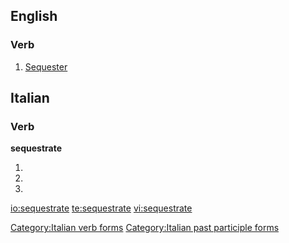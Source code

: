==English==
===Verb===
{{en-verb|sequestrat|ing}}
# [[sequester|Sequester]]

==Italian==

===Verb===
'''sequestrate'''

# {{form of|[[second-person|Second-person]] [[plural]] [[present tense]]|[[sequestrare#Italian|sequestrare]]|lang=Italian}}
# {{form of|Second-person plural [[imperative]]|sequestrare#Italian|sequestrare|lang=Italian}}
# {{form of|[[feminine|Feminine]] plural|[[sequestrato]]}}

[[Category:Italian verb forms]]
[[Category:Italian past participle forms]]

[[io:sequestrate]]
[[te:sequestrate]]
[[vi:sequestrate]]